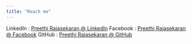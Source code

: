 ```yaml
---
title: "Reach me"
---
```


LinkedIn : [Preethi Rajasekaran @ LinkedIn](https://www.linkedin.com/in/preethi-r-30468315/)
Facebook : [Preethi Rajasekaran @ Facebook](https://www.facebook.com/preethi.rajasekaran)
GitHub : [Preethi Rajasekaran @ GitHub](https://github.com/preethirajasekaran?tab=repositories)